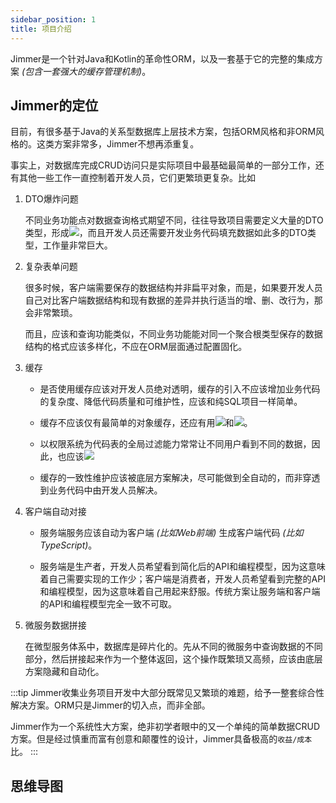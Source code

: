 ```yaml
---
sidebar_position: 1
title: 项目介绍
---
```



Jimmer是一个针对Java和Kotlin的革命性ORM，以及一套基于它的完整的集成方案 *(包含一套强大的缓存管理机制)*。

## Jimmer的定位

目前，有很多基于Java的关系型数据库上层技术方案，包括ORM风格和非ORM风格的。这类方案非常多，Jimmer不想再添重复。

事实上，对数据库完成CRUD访问只是实际项目中最基础最简单的一部分工作，还有其他一些工作一直控制着开发人员，它们更繁琐更复杂。比如

1.  DTO爆炸问题

    不同业务功能点对数据查询格式期望不同，往往导致项目需要定义大量的DTO类型，形成<ViewMore buttonText="DTO爆炸问题" variant="text"><img src={DtoExplosion}/></ViewMore>，而且开发人员还需要开发业务代码填充数据如此多的DTO类型，工作量非常巨大。

2.  复杂表单问题

    很多时候，客户端需要保存的数据结构并非扁平对象，而是<ViewMore buttonText="有一定复杂性的数据结构" variant="text"><LongAssociation/></ViewMore>，如果要开发人员自己对比客户端数据结构和现有数据的差异并执行适当的增、删、改行为，那会非常繁琐。
    
    而且，应该和查询功能类似，不同业务功能能对同一个聚合根类型保存的数据结构的格式应该多样化，不应在ORM层面通过配置固化。

3.  缓存

    -   是否使用缓存应该对开发人员绝对透明，缓存的引入不应该增加业务代码的复杂度、降低代码质量和可维护性，应该和纯SQL项目一样简单。

    -   缓存不应该仅有最简单的对象缓存，还应有用<ViewMore buttonText="关联缓存" variant="text"><img src={AssociationCache}/></ViewMore>和<ViewMore buttonText="计算缓存" variant="text"><img src={CalculatedCache}/></ViewMore>。

    -   以权限系统为代码表的全局过滤能力常常让不同用户看到不同的数据，因此，也应该<ViewMore buttonText="让不同用户看到不同缓存" variant="text"><img src={MultiViewCache}/></ViewMore>

    -   缓存的一致性维护应该被底层方案解决，尽可能做到全自动的，而非穿透到业务代码中由开发人员解决。

4.  客户端自动对接

    -   服务端服务应该自动为客户端 *(比如Web前端)* 生成客户端代码 *(比如TypeScript)*。

    -   服务端是生产者，开发人员希望看到简化后的API和编程模型，因为这意味着自己需要实现的工作少；客户端是消费者，开发人员希望看到完整的API和编程模型，因为这意味着自己用起来舒服。传统方案让服务端和客户端的API和编程模型完全一致不可取。

5.  微服务数据拼接

    在微型服务体系中，数据库是碎片化的。先从不同的微服务中查询数据的不同部分，然后拼接起来作为一个整体返回，这个操作既繁琐又高频，应该由底层方案隐藏和自动化。

:::tip
Jimmer收集业务项目开发中大部分既常见又繁琐的难题，给予一整套综合性解决方案。ORM只是Jimmer的切入点，而非全部。

Jimmer作为一个系统性大方案，绝非初学者眼中的又一个单纯的简单数据CRUD方案。但是经过慎重而富有创意和颠覆性的设计，Jimmer具备极高的`收益/成本`比。
:::

## 思维导图

<MindMap initialExpandLevel={1}/>
